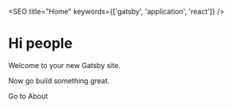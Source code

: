 

<SEO
  title="Home"
  keywords={['gatsby', 'application', 'react']}
/>

# Hi people

Welcome to your new Gatsby site.

Now go build something great.

<div style={{ maxWidth: '300px', marginBottom: '1.45rem' }}>
  <Astro />
</div>
<Link to="/about/">Go to About</Link>
